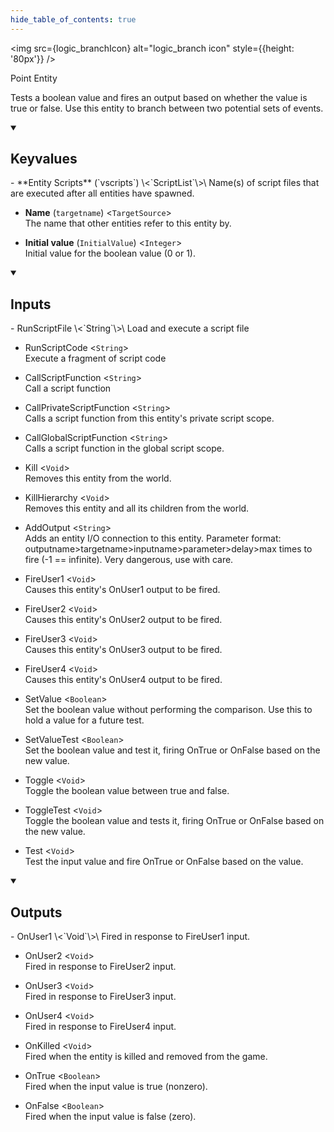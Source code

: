 ```yaml
---
hide_table_of_contents: true
---
```



<img src={logic_branchIcon} alt="logic_branch icon" style={{height: '80px'}} />

Point Entity

Tests a boolean value and fires an output based on whether the value is true or false. Use this entity to branch between two potential sets of events.

<details open>
<summary><h2>Keyvalues</h2></summary>
- **Entity Scripts** (`vscripts`) \<`ScriptList`\>\
Name(s) of script files that are executed after all entities have spawned.

- **Name** (`targetname`) \<`TargetSource`\>\
The name that other entities refer to this entity by.

- **Initial value** (`InitialValue`) \<`Integer`\>\
Initial value for the boolean value (0 or 1).


 </details>
<details open>
<summary><h2>Inputs</h2></summary>
- RunScriptFile \<`String`\>\
Load and execute a script file

- RunScriptCode \<`String`\>\
Execute a fragment of script code

- CallScriptFunction \<`String`\>\
Call a script function

- CallPrivateScriptFunction \<`String`\>\
Calls a script function from this entity's private script scope.

- CallGlobalScriptFunction \<`String`\>\
Calls a script function in the global script scope.

- Kill \<`Void`\>\
Removes this entity from the world.

- KillHierarchy \<`Void`\>\
Removes this entity and all its children from the world.

- AddOutput \<`String`\>\
Adds an entity I/O connection to this entity. Parameter format: outputname&gt;targetname>inputname&gt;parameter&gt;delay&gt;max times to fire (-1 == infinite). Very dangerous, use with care.

- FireUser1 \<`Void`\>\
Causes this entity's OnUser1 output to be fired.

- FireUser2 \<`Void`\>\
Causes this entity's OnUser2 output to be fired.

- FireUser3 \<`Void`\>\
Causes this entity's OnUser3 output to be fired.

- FireUser4 \<`Void`\>\
Causes this entity's OnUser4 output to be fired.

- SetValue \<`Boolean`\>\
Set the boolean value without performing the comparison. Use this to hold a value for a future test.

- SetValueTest \<`Boolean`\>\
Set the boolean value and test it, firing OnTrue or OnFalse based on the new value.

- Toggle \<`Void`\>\
Toggle the boolean value between true and false.

- ToggleTest \<`Void`\>\
Toggle the boolean value and tests it, firing OnTrue or OnFalse based on the new value.

- Test \<`Void`\>\
Test the input value and fire OnTrue or OnFalse based on the value.


 </details>
<details open>
<summary><h2>Outputs</h2></summary>
- OnUser1 \<`Void`\>\
Fired in response to FireUser1 input.

- OnUser2 \<`Void`\>\
Fired in response to FireUser2 input.

- OnUser3 \<`Void`\>\
Fired in response to FireUser3 input.

- OnUser4 \<`Void`\>\
Fired in response to FireUser4 input.

- OnKilled \<`Void`\>\
Fired when the entity is killed and removed from the game.

- OnTrue \<`Boolean`\>\
Fired when the input value is true (nonzero).

- OnFalse \<`Boolean`\>\
Fired when the input value is false (zero).


 </details>